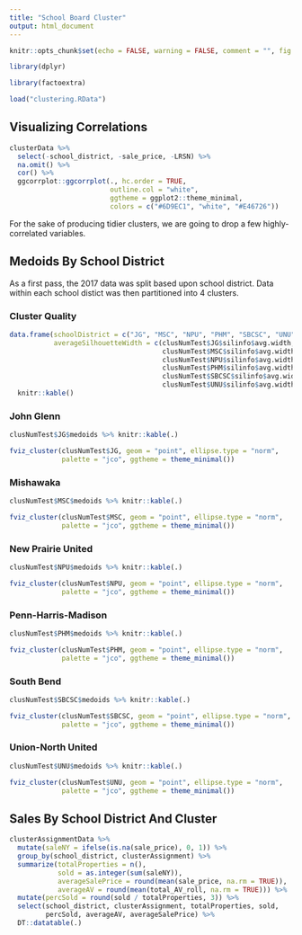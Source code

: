 ```yaml
---
title: "School Board Cluster"
output: html_document
---
```


```r
knitr::opts_chunk$set(echo = FALSE, warning = FALSE, comment = "", fig.align = "center", fig.width = 9, fig.height = 9)

library(dplyr)

library(factoextra)

load("clustering.RData")
```


## Visualizing Correlations

```r
clusterData %>% 
  select(-school_district, -sale_price, -LRSN) %>% 
  na.omit() %>% 
  cor() %>% 
  ggcorrplot::ggcorrplot(., hc.order = TRUE,
                         outline.col = "white",
                         ggtheme = ggplot2::theme_minimal,
                         colors = c("#6D9EC1", "white", "#E46726"))
```

For the sake of producing tidier clusters, we are going to drop a few highly-correlated variables. 

## Medoids By School District

As a first pass, the 2017 data was split based upon school district. Data within each school distict was then partitioned into 4 clusters. 

### Cluster Quality

```r
data.frame(schoolDistrict = c("JG", "MSC", "NPU", "PHM", "SBCSC", "UNU" ), 
           averageSilhouetteWidth = c(clusNumTest$JG$silinfo$avg.width, 
                                      clusNumTest$MSC$silinfo$avg.width, 
                                      clusNumTest$NPU$silinfo$avg.width, 
                                      clusNumTest$PHM$silinfo$avg.width, 
                                      clusNumTest$SBCSC$silinfo$avg.width, 
                                      clusNumTest$UNU$silinfo$avg.width)) %>% 
  knitr::kable()
```


### John Glenn

```r
clusNumTest$JG$medoids %>% knitr::kable(.)

fviz_cluster(clusNumTest$JG, geom = "point", ellipse.type = "norm",
             palette = "jco", ggtheme = theme_minimal())
```


### Mishawaka

```r
clusNumTest$MSC$medoids %>% knitr::kable(.)

fviz_cluster(clusNumTest$MSC, geom = "point", ellipse.type = "norm",
             palette = "jco", ggtheme = theme_minimal())
```


### New Prairie United

```r
clusNumTest$NPU$medoids %>% knitr::kable(.)

fviz_cluster(clusNumTest$NPU, geom = "point", ellipse.type = "norm",
             palette = "jco", ggtheme = theme_minimal())
```


### Penn-Harris-Madison

```r
clusNumTest$PHM$medoids %>% knitr::kable(.)

fviz_cluster(clusNumTest$PHM, geom = "point", ellipse.type = "norm",
             palette = "jco", ggtheme = theme_minimal())
```


### South Bend 

```r
clusNumTest$SBCSC$medoids %>% knitr::kable(.)

fviz_cluster(clusNumTest$SBCSC, geom = "point", ellipse.type = "norm",
             palette = "jco", ggtheme = theme_minimal())
```


### Union-North United

```r
clusNumTest$UNU$medoids %>% knitr::kable(.)

fviz_cluster(clusNumTest$UNU, geom = "point", ellipse.type = "norm",
             palette = "jco", ggtheme = theme_minimal())
```



## Sales By School District And Cluster

```r
clusterAssignmentData %>% 
  mutate(saleNY = ifelse(is.na(sale_price), 0, 1)) %>% 
  group_by(school_district, clusterAssignment) %>% 
  summarize(totalProperties = n(), 
            sold = as.integer(sum(saleNY)), 
            averageSalePrice = round(mean(sale_price, na.rm = TRUE)), 
            averageAV = round(mean(total_AV_roll, na.rm = TRUE))) %>% 
  mutate(percSold = round(sold / totalProperties, 3)) %>% 
  select(school_district, clusterAssignment, totalProperties, sold, 
         percSold, averageAV, averageSalePrice) %>% 
  DT::datatable(.)
```

